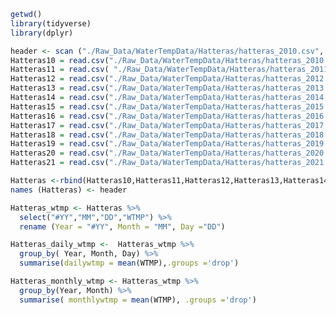 ```r
getwd()
library(tidyverse)
library(dplyr)

header <- scan ("./Raw_Data/WaterTempData/Hatteras/hatteras_2010.csv", nlines = 1,sep=",", what =character())
Hatteras10 = read.csv("./Raw_Data/WaterTempData/Hatteras/hatteras_2010.csv",sep = ",", header = F, skip=2)
Hatteras11 = read.csv( "./Raw_Data/WaterTempData/Hatteras/hatteras_2011.csv",sep = ",", header = F, skip=2)
Hatteras12 = read.csv("./Raw_Data/WaterTempData/Hatteras/hatteras_2012.csv",sep = ",", header = F, skip=2)
Hatteras13 = read.csv("./Raw_Data/WaterTempData/Hatteras/hatteras_2013.csv",sep = ",", header = F, skip=2)
Hatteras14 = read.csv("./Raw_Data/WaterTempData/Hatteras/hatteras_2014.csv",sep = ",", header = F, skip=2) 
Hatteras15 = read.csv("./Raw_Data/WaterTempData/Hatteras/hatteras_2015.csv",sep = ",", header = F, skip=2)
Hatteras16 = read.csv("./Raw_Data/WaterTempData/Hatteras/hatteras_2016.csv",sep = ",", header = F, skip=2)
Hatteras17 = read.csv("./Raw_Data/WaterTempData/Hatteras/hatteras_2017.csv",sep = ",", header = F, skip=2)
Hatteras18 = read.csv("./Raw_Data/WaterTempData/Hatteras/hatteras_2018.csv",sep = ",", header = F, skip=2)
Hatteras19 = read.csv("./Raw_Data/WaterTempData/Hatteras/hatteras_2019.csv",sep = ",", header = F, skip=2)
Hatteras20 = read.csv("./Raw_Data/WaterTempData/Hatteras/hatteras_2020.csv",sep = ",", header = F, skip=2)
Hatteras21 = read.csv("./Raw_Data/WaterTempData/Hatteras/hatteras_2021.csv",sep = ",", header = F, skip=2)

Hatteras <-rbind(Hatteras10,Hatteras11,Hatteras12,Hatteras13,Hatteras14,Hatteras15, Hatteras16, Hatteras17, Hatteras18, Hatteras19, Hatteras20,Hatteras21)
names (Hatteras) <- header
```

```r

Hatteras_wtmp <- Hatteras %>% 
  select("#YY","MM","DD","WTMP") %>% 
  rename (Year = "#YY", Month = "MM", Day ="DD")

Hatteras_daily_wtmp <-  Hatteras_wtmp %>% 
  group_by( Year, Month, Day) %>% 
  summarise(dailywtmp = mean(WTMP),.groups ='drop')

Hatteras_monthly_wtmp <- Hatteras_wtmp %>% 
  group_by(Year, Month) %>% 
  summarise( monthlywtmp = mean(WTMP), .groups ='drop')
```

